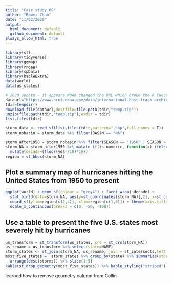 ```yaml
---
title: "Case study 09"
author: "Bowei Zhao"
date: "11/02/2020"
output:
  html_document: default
  github_document: default
always_allow_html: true
---
```


```r
library(sf)
library(tidyverse)
library(ggmap)
library(rnoaa)
library(spData)
library(kableExtra)
data(world)
data(us_states)
```


```r
# 2020 update - it appears NOAA changed the URL which broke the R function.  Use the following instead of storm_shp().
dataurl="https://www.ncei.noaa.gov/data/international-best-track-archive-for-climate-stewardship-ibtracs/v04r00/access/shapefile/IBTrACS.NA.list.v04r00.points.zip"
tdir=tempdir()
download.file(dataurl,destfile=file.path(tdir,"temp.zip"))
unzip(file.path(tdir,"temp.zip"),exdir = tdir)
list.files(tdir)  

storm_data <- read_sf(list.files(tdir,pattern=".shp",full.names = T))
storm_nobasin = storm_data %>% filter(BASIN == "NA")  

storm_after1950 = storm_nobasin %>% filter(SEASON == "1950" | SEASON > "1950")
storm_NA = storm_after1950 %>% mutate_if(is.numeric, function(x) ifelse(x==-999.0,NA,x)) %>%
  mutate(decade=(floor(year/10)*10))
region = st_bbox(storm_NA)

```

## Plot a summary map of hurricanes hitting the United States from 1950 to present

```r
ggplot(world) + geom_sf(colour = "grey4") + facet_wrap(~decade) +
  stat_bin2d(data=storm_NA, aes(y=st_coordinates(storm_NA)[,2], x=st_coordinates(storm_NA)[,1]),bins=100) + scale_fill_distiller(palette="YlOrRd", trans="log", direction=-1, breaks = c(1,10,100,1000)) +
  coord_sf(ylim=region[c(2,4)], xlim=region[c(1,3)]) + theme(axis.title=element_blank()) +
  scale_x_continuous(breaks = c(0, -50, -100))
```

## Use a table to present the five U.S. states most severely hit by hurricanes

```r
us_transform = st_transform(us_states, crs = st_crs(storm_NA))
us_rename = us_transform %>% select(state=NAME)
storm_states <- st_join(storm_NA, us_rename, join = st_intersects,left = F)
most_five_states =  storm_states %>% group_by(state) %>% summarize(storms=length(unique(NAME))) %>%
  arrange(desc(storms)) %>% slice(1:5)
kable(st_drop_geometry(most_five_states)) %>% kable_styling("striped") %>% row_spec(1, color = "red")
```

learned how to remove geometry column from Collin
